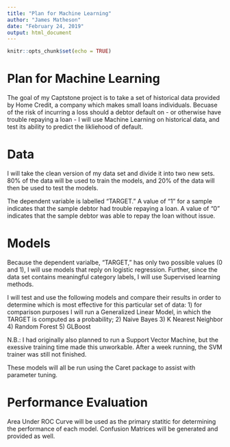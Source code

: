 ```yaml
---
title: "Plan for Machine Learning"
author: "James Matheson"
date: "February 24, 2019"
output: html_document
---
```


```r
knitr::opts_chunk$set(echo = TRUE)
```

# Plan for Machine Learning
The goal of my Captstone project is to take a set of historical data provided by Home Credit, a company which makes small loans individuals. Becuase of the risk of incurring a loss should a debtor default on - or otherwise have trouble repaying a loan - I will use Machine Learning on historical data, and test its ability to predict the likliehood of default.

# Data
I will take the clean version of my data set and divide it into two new sets. 80% of the data will be used to train the models, and 20% of the data will then be used to test the models.

The dependent variable is labelled "TARGET." A value of "1" for a sample indicates that the sample debtor had trouble repaying a loan. A value of "0" indicates that the sample debtor was able to repay the loan without issue.

# Models
Because the dependent varialbe, "TARGET," has only two possible values (0 and 1), I will use models that reply on logistic regression. Further, since the data set contains meaningful category labels, I will use Supervised learning methods.

I will test and use the following models and compare their results in order to determine which is most effective for this particular set of data:
1) for comparison purposes I will run a Generalized Linear Model, in which the TARGET is computed as a probability;
2) Naive Bayes
3) K Nearest Neighbor
4) Random Forest
5) GLBoost

N.B.: I had originally also planned to run a Support Vector Machine, but the exessive training time  made this unworkable. After a week running, the SVM trainer was still not finished.

These models will all be run using the Caret package to assist with parameter tuning.

# Performance Evaluation
Area Under ROC Curve will be used as the primary statitic for determining the performance of each model. Confusion Matrices will be generated and provided as well.

